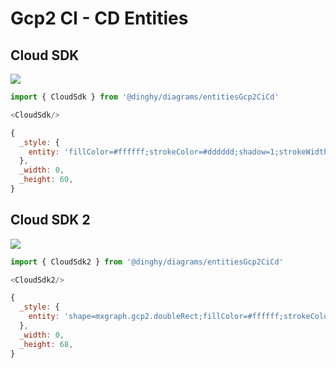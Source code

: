
# Gcp2 CI - CD Entities


## Cloud SDK

<Tabs>
  <TabItem value="Preview">

![](./cloud-sdk.png#drawio)

  </TabItem>
  <TabItem value="Usage">
    
```js
import { CloudSdk } from '@dinghy/diagrams/entitiesGcp2CiCd'

<CloudSdk/>
```

  </TabItem>
  <TabItem value="Definition">
    
```js
{
  _style: {
    entity: 'fillColor=#ffffff;strokeColor=#dddddd;shadow=1;strokeWidth=1;rounded=1;absoluteArcSize=1;arcSize=2;',
  },
  _width: 0,
  _height: 60,
}
```

  </TabItem>
</Tabs>


## Cloud SDK 2

<Tabs>
  <TabItem value="Preview">

![](./cloud-sdk-2.png#drawio)

  </TabItem>
  <TabItem value="Usage">
    
```js
import { CloudSdk2 } from '@dinghy/diagrams/entitiesGcp2CiCd'

<CloudSdk2/>
```

  </TabItem>
  <TabItem value="Definition">
    
```js
{
  _style: {
    entity: 'shape=mxgraph.gcp2.doubleRect;fillColor=#ffffff;strokeColor=#dddddd;shadow=1;strokeWidth=1;rounded=1;absoluteArcSize=1;arcSize=2;',
  },
  _width: 0,
  _height: 68,
}
```

  </TabItem>
</Tabs>

